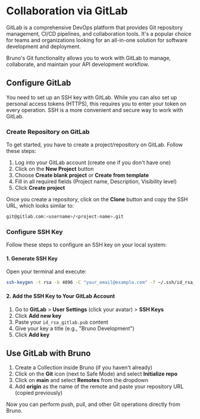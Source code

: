 # Collaboration via GitLab

GitLab is a comprehensive DevOps platform that provides Git repository management, CI/CD pipelines, and collaboration tools. It's a popular choice for teams and organizations looking for an all-in-one solution for software development and deployment.

Bruno's Git functionality allows you to work with GitLab to manage, collaborate, and maintain your API development workflow.

## Configure GitLab

You need to set up an SSH key with GitLab. While you can also set up personal access tokens (HTTPS), this requires you to enter your token on every operation. SSH is a more convenient and secure way to work with GitLab.

### Create Repository on GitLab

To get started, you have to create a project/repository on GitLab. Follow these steps:

1. Log into your GitLab account (create one if you don't have one)
2. Click on the **New Project** button
3. Choose **Create blank project** or **Create from template**
4. Fill in all required fields (Project name, Description, Visibility level)
5. Click **Create project**

Once you create a repository, click on the **Clone** button and copy the SSH URL, which looks similar to:

```bash
git@gitlab.com:<username>/<project-name>.git
```

### Configure SSH Key

Follow these steps to configure an SSH key on your local system:

#### 1. Generate SSH Key

Open your terminal and execute:

```bash
ssh-keygen -t rsa -b 4096 -C "your_email@example.com" -f ~/.ssh/id_rsa_gitlab
```

#### 2. Add the SSH Key to Your GitLab Account

1. Go to **GitLab** > **User Settings** (click your avatar) > **SSH Keys**
2. Click **Add new key**
3. Paste your `id_rsa_gitlab.pub` content
4. Give your key a title (e.g., "Bruno Development")
5. Click **Add key**

## Use GitLab with Bruno

1. Create a Collection inside Bruno (if you haven't already)
2. Click on the **Git** icon (next to Safe Mode) and select **Initialize repo**
3. Click on **main** and select **Remotes** from the dropdown
4. Add **origin** as the name of the remote and paste your repository URL (copied previously)

Now you can perform push, pull, and other Git operations directly from Bruno.